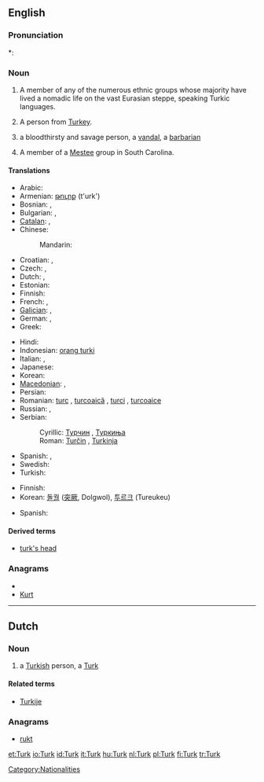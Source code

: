 {{also|turk|Türk}}
==English==

===Pronunciation===
*: {{rhymes|ɜː(r)k}}

===Noun===
{{en-noun}}

# A member of any of the numerous ethnic groups whose majority have lived a nomadic life on the vast Eurasian steppe, speaking Turkic languages.
# {{nonstandard}} A person from [[Turkey]].
# {{figuratively}} a bloodthirsty and savage person, a [[vandal]], a [[barbarian]]
# A member of a [[Mestee]] group in South Carolina.

====Translations====
{{trans-top|Turkish nationals}}
* Arabic: {{t-|ar|تركي|m|tr=túrkiy}}
* Armenian: [[թուրք]] (t'urk')
* Bosnian: {{t-|bs|Turčin|m}}, {{t-|bs|Turkinja|f}}
* Bulgarian: {{t-|bg|турчин|m|tr=túrčin}},  {{t|bg|турчинка|f|tr=túrčinka}}
* [[Catalan]]: {{t-|ca|turc|m}},  {{t-|ca|turca|f}}
* Chinese:
*: Mandarin: {{t|cmn|土耳其人|tr=Tǔ'ěrqí-rén|sc=Hani}}
* Croatian: {{t-|hr|Turčin|m}}, {{t-|hr|Turkinja|f}}
* Czech: {{t-|cs|Turek|m}}, {{t-|cs|Turkyně|f}}
* Dutch: {{t+|nl|Turk|m}}, {{t+|nl|Turkse|f}}
* Estonian: {{t-|et|türklane}}
* Finnish: {{t+|fi|turkkilainen}}
* French: {{t+|fr|Turc|m}}, {{t+|fr|Turque|f}}
* [[Galician]]: {{t+|gl|turco|m|xs=Galician}}, {{t-|gl|turca|f|xs=Galician}}
* German: {{t+|de|Türke|m}}, {{t+|de|Türkin|f}}
* Greek: {{t+|el|Τούρκος|m|tr=Toúrkos}}
{{trans-mid}}
* Hindi: {{t|hi|तुर्क|tr=turk|xs=Hindi}}
* Indonesian: [[orang turki]]
* Italian: {{t+|it|turco|m}},  {{t+|it|turca|f}}
* Japanese: {{t|ja|トルコ人|tr=Toruko-jin}}
* Korean: {{t|ko|터키 사람|tr=Teoki saram|sc=Hang}}
* [[Macedonian]]: {{t-|mk|Турчин|m|tr=Túrčin}},  {{t|mk|Турчинка|f|tr=Túrčinka}}
* Persian: {{t+|fa|ترکی|tr=Torki}}
* Romanian: [[turc]] {{m}}, [[turcoaică]] {{f}}, [[turci]] {{m|p}}, [[turcoaice]] {{f|p}}
* Russian: {{t+|ru|турок|m|tr=túrok}},  {{t+|ru|турчанка|f|tr=turčánka}}
* Serbian:
*: Cyrillic: [[Турчин]] {{m}}, [[Туркиња]] {{f}}
*: Roman: [[Turčin]] {{m}}, [[Turkinja]] {{f}}
* Spanish: {{t+|es|turco|m}},  {{t-|es|turca|f}}
* Swedish: {{t+|sv|turk|c}}
* Turkish: {{t+|tr|Türk}}
{{trans-bottom}}

{{trans-top|Turkic speakers}}
* Finnish: {{t|fi|turkinkielinen}}
* Korean: [[돌궐]] ([[突]][[厥]], Dolgwol), [[투르크]] (Tureukeu)
{{trans-mid}}
* Spanish: {{t+|es|turco|m}}
{{trans-bottom}}

====Derived terms====
* [[turk's head]]

===Anagrams===
* {{alphagram|krtu}}
* [[Kurt#English|Kurt]]

[[Category:Nationalities]]

----

==Dutch==

===Noun===
{{nl-noun|g=m|fem=Turkse|Turken|Turkje}}

# a [[Turkish]] person, a [[#English|Turk]]

====Related terms====
* [[Turkije]]

===Anagrams===
* [[rukt#Dutch|rukt]]

[[et:Turk]]
[[io:Turk]]
[[id:Turk]]
[[it:Turk]]
[[hu:Turk]]
[[nl:Turk]]
[[pl:Turk]]
[[fi:Turk]]
[[tr:Turk]]